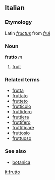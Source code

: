 ==Italian==
===Etymology===
Latin ''[[fructus]]'' from ''[[frui]]''
===Noun===
'''frutto''' ''m''

# [[fruit]]

===Related terms===
*[[frutta]]
*[[fruttato]]
*[[frutteto]]
*[[frutticolo]]
*[[fruttidoro]]
*[[fruttiera]]
*[[fruttifero]]
*[[fruttificare]]
*[[fruttosio]]
*[[fruttuoso]]

===See also===
*[[botanica]]

[[it:frutto]]